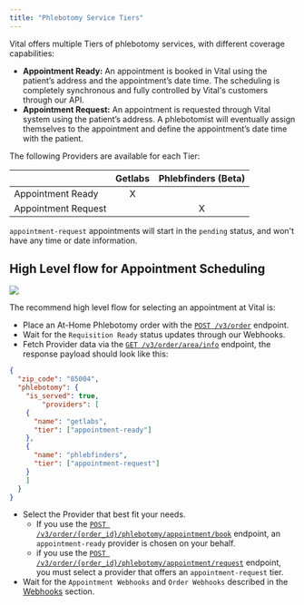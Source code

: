 ```yaml
---
title: "Phlebotomy Service Tiers"
---
```


Vital offers multiple Tiers of phlebotomy services, with different coverage capabilities:

- **Appointment Ready:** An appointment is booked in Vital using the patient’s address and the  appointment’s date time. The scheduling is completely synchronous and fully controlled by Vital's customers through our API.
- **Appointment Request:** An appointment is requested through Vital system using the patient’s address. A phlebotomist will eventually assign themselves to the appointment and define the appointment’s date time with the patient.

The following Providers are available for each Tier:

|  | Getlabs | Phlebfinders (Beta) |
| :--- | :---: | :---: |
| Appointment Ready | X |  |
| Appointment Request |  | X |

<Info>`appointment-request` appointments will start in the `pending` status, and won't have any time or date information.</Info>

## High Level flow for Appointment Scheduling

<Frame caption="Phlebotomy Flow.">
    <img src="/img/phlebotomy-flow.png"/>
</Frame>

<br />

The recommend high level flow for selecting an appointment at Vital is:

- Place an At-Home Phlebotomy order with the [`POST /v3/order`](/api-reference/lab-testing/create-order) endpoint.
- Wait for the `Requisition Ready` status updates through our Webhooks.
- Fetch Provider data via the [`GET /v3/order/area/info`](/api-reference/lab-testing/area-info) endpoint, the response payload should look like this:

```json
{
  "zip_code": "85004",
  "phlebotomy": {
    "is_served": true,
		"providers": [
    {
      "name": "getlabs",
      "tier": ["appointment-ready"]
    },
    {
      "name": "phlebfinders",
      "tier": ["appointment-request"]
    }
    ]
  }
}
```

- Select the Provider that best fit your needs.
    - If you use the [`POST /v3/order/{order_id}/phlebotomy/appointment/book`](/api-reference/lab-testing-at-home-phlebotomy/appointment-booking) endpoint, an `appointment-ready` provider is chosen on your behalf.
    - if you use the [`POST /v3/order/{order_id}/phlebotomy/appointment/request`](/api-reference/lab-testing-at-home-phlebotomy/appointment-request) endpoint, you must select a provider that offers an `appointment-request` tier.
- Wait for the `Appointment Webhooks` and `Order Webhooks` described in the [Webhooks](/lab/at-home-phlebotomy/webhooks) section.
